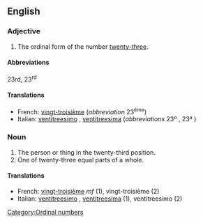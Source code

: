 ==English==

===Adjective===
{{en-adj|-}}

# The ordinal form of the number [[twenty-three]].

====Abbreviations====
23rd, 23<sup>rd</sup>

====Translations====

*French: [[vingt-troisième]] (''abbreviation'' 23<sup>ème</sup>)
*Italian: [[ventitreesimo]] {{m}}, [[ventitreesima]] {{f}} (''abbreviations'' 23º {{m}}, 23ª {{f}})

===Noun===
{{en-noun}}

# The person or thing in the twenty-third position.
# One of twenty-three equal parts of a whole.

====Translations====

*French: [[vingt-troisième]] ''mf'' (1), vingt-troisième {{m}} (2)
*Italian: [[ventitreesimo]] {{m}}, [[ventitreesima]] {{f}} (1), ventitreesimo {{m}} (2)

[[Category:Ordinal numbers]]